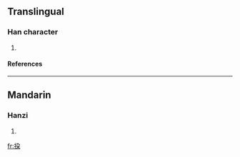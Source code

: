 {{see|挆}}

==Translingual==
===Han character===
{{Han char|rn=64|rad=手|as=06|sn=9|four=|canj=手弓尸木 (QNSD), X手弓尸木 (XQNSD)}}
# {{defn|Han|sort=手06}}
====References====
{{Han ref|kx=0429.160|dkj=12030|dj=0778.120|hdz=31876.090|uh=6305|ud=25349}}
----
==Mandarin==
===Hanzi===
{{cmn-hanzi|pin=[[duǒ]] ([[duo3]])|wg=to<sup>3</sup>}}
# {{defn|Mandarin}}






[[fr:挅]]